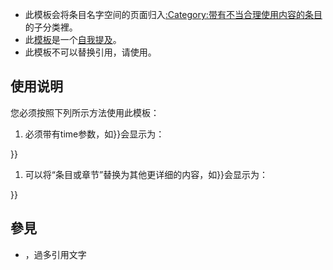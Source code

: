 <noinclude>{{Documentation subpage}}</noinclude>
{{Twinkle standard installation}}
<!-- 在本行下編輯模板說明 -->
* 此模板会将条目名字空间的页面归入[[:Category:带有不当合理使用内容的条目]]的子分类裡。
* 此[[{{SITENAME}}:模板|模板]]是一个[[{{SITENAME}}:避免自我提及|自我提及]]。
* 此模板不可以替换引用，请使用{{tls|Non-free/auto}}。

==使用说明==
您必须按照下列所示方法使用此模板：
# 必须带有time参数，如{{tl|Non-free|<nowiki>time=</nowiki>{{#time:Y-m-d}}}}会显示为：
{{Non-free|time={{#time:Y-m-d}}}}
# 可以将“条目或章节”替换为其他更详细的内容，如{{tl|Non-free|条目中的专辑展示<nowiki>|time=</nowiki>{{#time:Y-m-d}}}}会显示为：
{{Non-free|条目中的专辑展示|time={{#time:Y-m-d}}}}

== 參見 ==
* {{tl|Over-quotation}}，過多引用文字

<includeonly>
<!-- 本行下加入模板的分類 -->
[[Category:版權維護模板|{{PAGENAME}}]]
</includeonly>